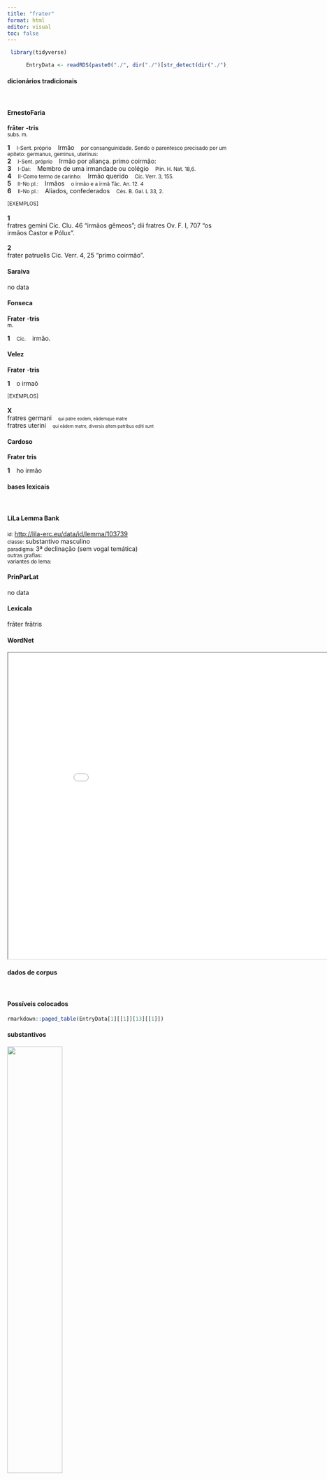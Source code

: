 ```yaml
---
title: "frater"
format: html
editor: visual
toc: false
---
```



```r
 library(tidyverse) 

      EntryData <- readRDS(paste0("./", dir("./")[str_detect(dir("./"), "_xx102-114-97-116-101-114xx_.rds")]))

```


#### dicionários tradicionais

&emsp;




::: panel-tabset

#### ErnestoFaria

<b>frāter</b> <b>-tris</b> <br> <small>subs. m.</small> <br> <small></small>   <p> <b>1</b> &ensp; <small>I-Sent. próprio</small> &ensp; Irmão &ensp; <small>por consanguinidade. Sendo o parentesco precisado por um epíteto: germanus, geminus, uterinus:</small> <br> <b>2</b> &ensp; <small>I-Sent. próprio</small> &ensp; Irmão por aliança. primo coirmão: &ensp; <small></small> <br> <b>3</b> &ensp; <small>I-Daí:</small> &ensp; Membro de uma irmandade ou colégio &ensp; <small>Plín. H. Nat. 18,6.</small> <br> <b>4</b> &ensp; <small>II-Como termo de carinho:</small> &ensp; Irmão querido &ensp; <small>Cíc. Verr. 3, 155.</small> <br> <b>5</b> &ensp; <small>II-No pl.:</small> &ensp; Irmãos &ensp; <small>o irmão e a irmã Tác. An. 12. 4</small> <br> <b>6</b> &ensp; <small>II-No pl.:</small> &ensp; Aliados, confederados &ensp; <small>Cés. B. Gal. L 33, 2.</small> </p>   <p><small>[EXEMPLOS]</small><br> <br><b>1</b><br>fratres gemini Cíc. Clu. 46 “irmãos gêmeos”; dii fratres Ov. F. I, 707 “os irmãos Castor e Pólux”. <br> <br><b>2</b><br>frater patruelis Cíc. Verr. 4, 25 “primo coirmão”. </p>




#### Saraiva

no data




#### Fonseca

<b>Frater</b> -<b>tris</b> <br> <small>m.</small>   <p> <b>1</b> &ensp; <small>Cic.</small> &ensp; irmão. </p>




#### Velez

<b>Frater</b> -<b>tris</b>   <p> <b>1</b> &ensp; o irmaõ </p>   <p><small>[EXEMPLOS]</small><br> <br><b>X</b><br>fratres germani &ensp; <small><small>qui patre eodem, eâdemque matre</small></small> <br> fratres uterini &ensp; <small><small>qui eâdem matre, diversis altem patribus editi sunt</small></small> </p>




#### Cardoso

<b>Frater</b> <b>tris</b>   <p> <b>1</b> &ensp; ho irmão </p>


:::



#### bases lexicais

&emsp;






::: panel-tabset

#### LiLa Lemma Bank

<small> id: </small> <a href=' http://lila-erc.eu/data/id/lemma/103739 ' target="_blank"> http://lila-erc.eu/data/id/lemma/103739 </a> <br>
<small> classe: </small> substantivo masculino   <br>
<small> paradigma: </small> 3ª declinação (sem vogal temática) <br>
<small> outras grafias: </small>  <br>
<small> variantes do lema: </small>  <br>





#### PrinParLat

no data




#### Lexicala

frāter 
 frātris




#### WordNet

<iframe width='900' height='700' src='Media/Tree__xx102-114-97-116-101-114xx__sem_type_lexemes_pt.html'>

</iframe>


:::



#### dados de corpus

&emsp;




::: panel-tabset

#### Possíveis colocados

```r

rmarkdown::paged_table(EntryData[1][[1]][13][[1]])

```


#### substantivos

![](./Media/wordcloud__xx102-114-97-116-101-114xx__BY_collocate_scoreSUBST.webp){width=50% fig-alt='This chart plots collocate by scoreSUBST, for the headword frater here are all the values plotted: collocate: quintus; scoreSUBST: 5. collocate: Diuitiacus; scoreSUBST: 0. collocate: lucius; scoreSUBST: 2. collocate: meus; scoreSUBST: 0. collocate: Iohannes; scoreSUBST: 0. collocate: coniunx; scoreSUBST: 2. collocate: littera; scoreSUBST: 2. collocate: suus; scoreSUBST: 0. collocate: ab; scoreSUBST: 0'}




#### adjetivos

![](./Media/wordcloud__xx102-114-97-116-101-114xx__BY_collocate_scoreADJ.webp){width=50% fig-alt='This chart plots collocate by scoreADJ, for the headword frater here are all the values plotted: collocate: quintus; scoreADJ: 0. collocate: Diuitiacus; scoreADJ: 0. collocate: lucius; scoreADJ: 0. collocate: meus; scoreADJ: 0. collocate: Iohannes; scoreADJ: 0. collocate: coniunx; scoreADJ: 0. collocate: littera; scoreADJ: 0. collocate: suus; scoreADJ: 0. collocate: ab; scoreADJ: 0'}




#### verbos

![](./Media/wordcloud__xx102-114-97-116-101-114xx__BY_collocate_scoreVERBO.webp){width=50% fig-alt='This chart plots collocate by scoreVERBO, for the headword frater here are all the values plotted: collocate: quintus; scoreVERBO: 0. collocate: Diuitiacus; scoreVERBO: 0. collocate: lucius; scoreVERBO: 0. collocate: meus; scoreVERBO: 0. collocate: Iohannes; scoreVERBO: 0. collocate: coniunx; scoreVERBO: 0. collocate: littera; scoreVERBO: 0. collocate: suus; scoreVERBO: 0. collocate: ab; scoreVERBO: 0'}




#### advérbios

![](./Media/wordcloud__xx102-114-97-116-101-114xx__BY_collocate_scoreADV.webp){width=50% fig-alt='This chart plots collocate by scoreADV, for the headword frater here are all the values plotted: collocate: quintus; scoreADV: 0. collocate: Diuitiacus; scoreADV: 0. collocate: lucius; scoreADV: 0. collocate: meus; scoreADV: 0. collocate: Iohannes; scoreADV: 0. collocate: coniunx; scoreADV: 0. collocate: littera; scoreADV: 0. collocate: suus; scoreADV: 0. collocate: ab; scoreADV: 0'}




#### preposições e conjunções

![](./Media/wordcloud__xx102-114-97-116-101-114xx__BY_collocate_scoreFUNC.webp){width=50% fig-alt='This chart plots collocate by scoreFUNC, for the headword frater here are all the values plotted: collocate: quintus; scoreFUNC: 0. collocate: Diuitiacus; scoreFUNC: 0. collocate: lucius; scoreFUNC: 0. collocate: meus; scoreFUNC: 0. collocate: Iohannes; scoreFUNC: 0. collocate: coniunx; scoreFUNC: 0. collocate: littera; scoreFUNC: 0. collocate: suus; scoreFUNC: 0. collocate: ab; scoreFUNC: 10'}


:::



::: panel-tabset

#### ExemplosTraduzidos

<p> a <b>fratre</b> uincar <br> <small> Sen.Ag.26 <br> por meu irmão serei superado. <small> [JDD] </small> </small> </p>
; <p> Quintum <b>fratrem</b> cotidie exspectamus <br> <small> Cic.Att.1.5.8 <br> Espero todos os dias o meu irmão Quinto. <small> [JDD, de outra edição] </small> </small> </p>
; <p> Quintum <b>fratrem</b> optimum humanissimumque sustenta <br> <small> Cic.Att.3.11.2 <br> Protege Quinto, o melhor e mais humano irmão. <small> [JDD, de outra edição] </small> </small> </p>
; <p> Quintum <b>fratrem</b> meum fac diligas <br> <small> Cic.Att.3.13.2 <br> Faz por estimar o meu irmão Quinto. <small> [JDD] </small> </small> </p>
; <p> ecce mater mea et <b>fratres</b> mei <br> <small> Vulg.Marc.3.34 <br> Eis minha mãe e meus irmãos. <small> [JDD] </small> </small> </p>
; <p> amamur a <b>fratre</b> et a filia <br> <small> Cic.Att.4.2.7 <br> Somos amados por meu irmão e por minha filha. <small> [JDD] </small> </small> </p>
; <p> ipse si uelit num etiam Lucium <b>fratrem</b> passurum arbitramur <br> <small> Cic.Phil.6.10.1 <br> Se ele próprio quisesse, por acaso julgamos que seu irmão Lúcio permitiria? <small> [JDD] </small> </small> </p>
; <p> nec enim secerni a <b>fratre</b> poterit tanta praesertim auctoritate <br> <small> Cic.Phil.6.10.6 <br> Pois não será possível separá-lo do irmão, especialmente com tão grande autoridade deste. <small> [JDD] </small> </small> </p>
; <p> ex Quinti <b>fratris</b> litteris suspicor iam eum esse in Britannia <br> <small> Cic.Att.4.15.10 <br> Por uma carta de meu irmão Quinto, suspeito que ele já esteja na Britânia. <small> [JDD] </small> </small> </p>
; <p> Macedoniam suam uocat omnino quoniam Gaius <b>frater</b> est inde reuocatus <br> <small> Cic.Phil.7.3.4 <br> Chama Macedônia inteiramente sua, já que seu irmão Caio foi chamado de volta de lá. <small> [JDD] </small> </small> </p>
; <p> et <b>fratres</b> meos inquit quod erant conscii in uincla coniecit <br> <small> Cic.Deiot.22 <br> 22 “E os meus irmãos,” diz “porque eram sabedores, ele os meteu na prisão.” <small> [JDD] </small> </small> </p>
; <p> tu pande uiuat coniugis <b>frater</b> mei et pande teneat quas soror sedes mea <br> <small> Sen.Ag.404a <br> Tu, revela se vive o irmão de meu esposo e revela que morada tem a minha irmã. <small> [JDD] </small> </small> </p>
; <p> et non admisit quemquam sequi se nisi Petrum et Iacobum et Iohannem <b>fratrem</b> Iacobi <br> <small> Vulg.Marc.5.37 <br> E não permitiu que ninguém o seguisse, a não ser Pedro e Tiago e João, irmão de Tiago. <small> [JDD] </small> </small> </p>
; <p> Caesar hac oratione Lisci Dumnorigem Diuiciaci <b>fratrem</b> designari sentiebat sed quod pluribus praesentibus eas res iactari nolebat celeriter concilium dimittit Liscum retinet <br> <small> Caes.Gal.1.18.1 <br> César percebia que, por este discurso de Lisco era apontado Dumnórige, irmão de Divicíaco; mas como não queria que essas coisas fossem tratadas na presença de muitos, rapidamente dissolve a assembléia, retém Lisco. <small> [JDD] </small> </small> </p>





#### Frequência por autor

![](./Media/barchart__xx102-114-97-116-101-114xx__lemma_BY_author_Frequencies.webp){width=50% fig-alt='This charts plots the frequency of lemma by author_Frequencies. The Hieronymus subcorpus registers the highest normalized frequency, with the value of 26.96 and an absolute frequency of 12. The Suetonius subcorpus follows, with a normalized frequency of 11.03 and an absolute frequency of 1. the subcorpus with the least normalized frequency is Sallustius with the normalized value of 0 and an absolute freqeuncy of 0. here are all the values: subcorpus: Caesar ; normalized frequency: 13 ; absolute frequency: 4.90973638492333. subcorpus: Cicero ; normalized frequency: 133 ; absolute frequency: 8.28536542822257. subcorpus: Horatius ; normalized frequency: 4 ; absolute frequency: 3.55208240831187. subcorpus: Ovidius ; normalized frequency: 1 ; absolute frequency: 1.71585449553878. subcorpus: Phaedrus ; normalized frequency: 2 ; absolute frequency: 3.0362835888872. subcorpus: Sallustius ; normalized frequency: 0 ; absolute frequency: 0. subcorpus: Seneca ; normalized frequency: 14 ; absolute frequency: 2.61286650118512. subcorpus: Suetonius ; normalized frequency: 1 ; absolute frequency: 11.0253583241455. subcorpus: Tacitus ; normalized frequency: 1 ; absolute frequency: 3.43288705801579. subcorpus: Vergilius ; normalized frequency: 3 ; absolute frequency: 5.79150579150579. subcorpus: Hieronymus ; normalized frequency: 12 ; absolute frequency: 26.9602336553583'}




#### Frequência por gênero

![](./Media/barchart__xx102-114-97-116-101-114xx__lemma_BY_genre_Frequencies.webp){width=50% fig-alt='This charts plots the frequency of lemma by genre_Frequencies. The Prosa.ficcional subcorpus registers the highest normalized frequency, with the value of 26.96 and an absolute frequency of 12. The Prosa.epistolográfica subcorpus follows, with a normalized frequency of 17.22 and an absolute frequency of 65. the subcorpus with the least normalized frequency is Prosa.filosófica with the normalized value of 1.65 and an absolute freqeuncy of 10. here are all the values: subcorpus: Prosa.histórica ; normalized frequency: 15 ; absolute frequency: 3.65150076681516. subcorpus: Prosa.filosófica ; normalized frequency: 10 ; absolute frequency: 1.64741931763892. subcorpus: Prosa.oratória ; normalized frequency: 60 ; absolute frequency: 5.76075581116242. subcorpus: Prosa.epistolográfica ; normalized frequency: 65 ; absolute frequency: 17.223561832587. subcorpus: Poesia.lírica ; normalized frequency: 4 ; absolute frequency: 3.36502061075124. subcorpus: Poesia.didática ; normalized frequency: 3 ; absolute frequency: 2.54474510136568. subcorpus: Poesia.trágica ; normalized frequency: 12 ; absolute frequency: 10.4239054899236. subcorpus: Poesia.épica ; normalized frequency: 3 ; absolute frequency: 5.79150579150579. subcorpus: Prosa.ficcional ; normalized frequency: 12 ; absolute frequency: 26.9602336553583'}




#### Frequência por século

![](./Media/barchart__xx102-114-97-116-101-114xx__lemma_BY_period_Frequencies.webp){width=50% fig-alt='This charts plots the frequency of lemma by period_Frequencies. The IV.d.C. subcorpus registers the highest normalized frequency, with the value of 26.96 and an absolute frequency of 12. The I.a.C. subcorpus follows, with a normalized frequency of 7.12 and an absolute frequency of 153. the subcorpus with the least normalized frequency is I.d.C. with the normalized value of 2.6 and an absolute freqeuncy of 17. here are all the values: subcorpus: I.a.C. ; normalized frequency: 153 ; absolute frequency: 7.12124738189434. subcorpus: I.d.C. ; normalized frequency: 17 ; absolute frequency: 2.60058130640967. subcorpus: II.d.C. ; normalized frequency: 2 ; absolute frequency: 5.23560209424084. subcorpus: IV.d.C. ; normalized frequency: 12 ; absolute frequency: 26.9602336553583'}


:::

